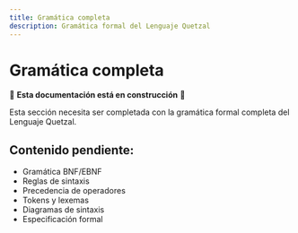 ```yaml
---
title: Gramática completa
description: Gramática formal del Lenguaje Quetzal
---
```


# Gramática completa

🚧 **Esta documentación está en construcción** 🚧

Esta sección necesita ser completada con la gramática formal completa del Lenguaje Quetzal.

## Contenido pendiente:
- Gramática BNF/EBNF
- Reglas de sintaxis
- Precedencia de operadores
- Tokens y lexemas
- Diagramas de sintaxis
- Especificación formal

